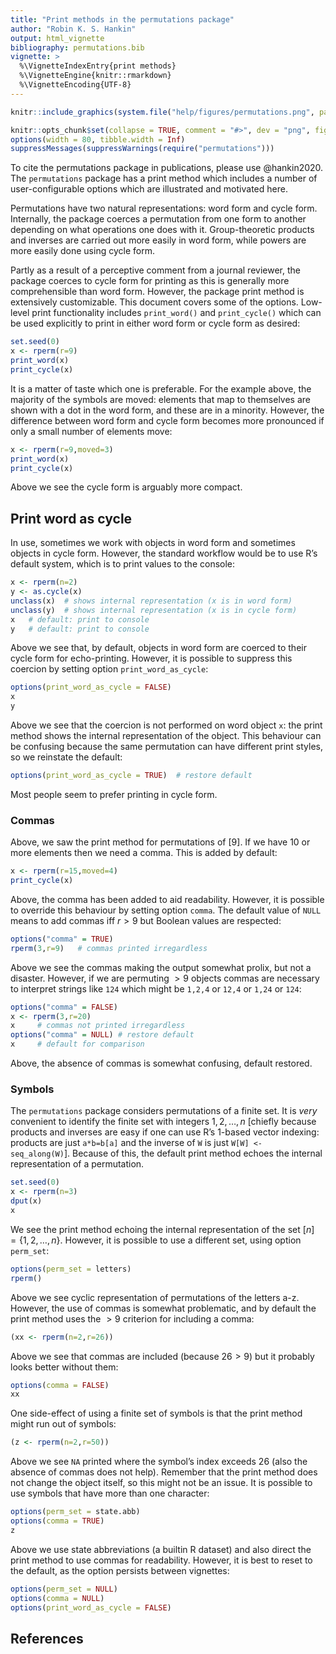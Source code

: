 ```yaml
---
title: "Print methods in the permutations package"
author: "Robin K. S. Hankin"
output: html_vignette
bibliography: permutations.bib
vignette: >
  %\VignetteIndexEntry{print methods}
  %\VignetteEngine{knitr::rmarkdown}
  %\VignetteEncoding{UTF-8}
---
```


```r
knitr::include_graphics(system.file("help/figures/permutations.png", package = "permutations"))
```


```r
knitr::opts_chunk$set(collapse = TRUE, comment = "#>", dev = "png", fig.width = 7, fig.height = 3.5, message = FALSE, warning = FALSE)
options(width = 80, tibble.width = Inf)
suppressMessages(suppressWarnings(require("permutations")))
```

To cite the permutations package in publications, please use
@hankin2020.  The `permutations` package has a print method which
includes a number of user-configurable options which are illustrated
and motivated here.

Permutations have two natural representations: word form and cycle
form.  Internally, the package coerces a permutation from one form to
another depending on what operations one does with it.
Group-theoretic products and inverses are carried out more easily in
word form, while powers are more easily done using cycle form.

Partly as a result of a perceptive comment from a journal reviewer,
the package coerces to cycle form for printing as this is generally
more comprehensible than word form.  However, the package print method
is extensively customizable.  This document covers some of the
options.  Low-level print functionality includes `print_word()` and
`print_cycle()` which can be used explicitly to print in either word
form or cycle form as desired:

```r
set.seed(0)
x <- rperm(r=9)
print_word(x)
print_cycle(x)
```

It is a matter of taste which one is preferable.  For the example
above, the majority of the symbols are moved: elements that map to
themselves are shown with a dot in the word form, and these are in a
minority.  However, the difference between word form and cycle form
becomes more pronounced if only a small number of elements move:

```r
x <- rperm(r=9,moved=3)
print_word(x)
print_cycle(x)
```

Above we see the cycle form is arguably more compact.

## Print word as cycle

In use, sometimes we work with objects in word form and sometimes
objects in cycle form.  However, the standard workflow would be to use
R's default system, which is to print values to the console:

```r
x <- rperm(n=2)
y <- as.cycle(x)
unclass(x)  # shows internal representation (x is in word form)
unclass(y)  # shows internal representation (x is in cycle form)
x   # default: print to console 
y   # default: print to console 
```

Above we see that, by default, objects in word form are coerced to
their cycle form for echo-printing.  However, it is possible to
suppress this coercion by setting option `print_word_as_cycle`:

```r
options(print_word_as_cycle = FALSE)
x
y
```

Above we see that the coercion is not performed on word object `x`:
the print method shows the internal representation of the object.
This behaviour can be confusing because the same permutation can have
different print styles, so we reinstate the default:

```r
options(print_word_as_cycle = TRUE)  # restore default
```

Most people seem to prefer printing in cycle form.

###  Commas

Above, we saw the print method for permutations of $\left[9\right]$.
If we have 10 or more elements then we need a comma.  This is added by
default:

```r
x <- rperm(r=15,moved=4)
print_cycle(x)
```


Above, the comma has been added to aid readability.  However, it is
possible to override this behaviour by setting option `comma`.  The
default value of `NULL` means to add commas iff $r>9$ but Boolean
values are respected:

```r
options("comma" = TRUE)
rperm(3,r=9)   # commas printed irregardless
```

Above we see the commas making the output somewhat prolix, but not a
disaster.  However, if we are permuting $>9$ objects commas are
necessary to interpret strings like `124` which might be `1,2,4` or
`12,4` or `1,24` or `124`:

```r
options("comma" = FALSE)
x <- rperm(3,r=20) 
x     # commas not printed irregardless
options("comma" = NULL) # restore default
x     # default for comparison
```

Above, the absence of commas is somewhat confusing, default restored.


### Symbols

The `permutations` package considers permutations of a finite set.  It
is _very_ convenient to identify the finite set with integers
$1,2,\ldots,n$ [chiefly because products and inverses are easy if one
can use R's 1-based vector indexing: products are just `a*b=b[a]` and
the inverse of `W` is just `W[W] <- seq_along(W)`].  Because of this,
the default print method echoes the internal representation of a
permutation.

```r
set.seed(0)
x <- rperm(n=3)
dput(x)
x
```

We see the print method echoing the internal representation of the set
$\left[n\right]=\left\lbrace 1,2,\ldots,n\right\rbrace$.  However, it
is possible to use a different set, using option `perm_set`:


```r
options(perm_set = letters)
rperm()
```

Above we see cyclic representation of permutations of the letters a-z.
However, the use of commas is somewhat problematic, and by default the
print method uses the $>9$ criterion for including a comma:

```r
(xx <- rperm(n=2,r=26))
```

Above we see that commas are included (because $26>9$) but it probably
looks better without them:


```r
options(comma = FALSE)
xx
```

One side-effect of using a finite set of symbols is that the print
method might run out of symbols:

```r
(z <- rperm(n=2,r=50))
```

Above we see `NA` printed where the symbol's index exceeds 26 (also
the absence of commas does not help).  Remember that the print method
does not change the object itself, so this might not be an issue.  It
is possible to use symbols that have more than one character:

```r
options(perm_set = state.abb)
options(comma = TRUE)
z
```

Above we use state abbreviations (a builtin R dataset) and also direct
the print method to use commas for readability.  However, it is best
to reset to the default, as the option persists between vignettes:

```r
options(perm_set = NULL)
options(comma = NULL)
options(print_word_as_cycle = FALSE)
```


## References {-}